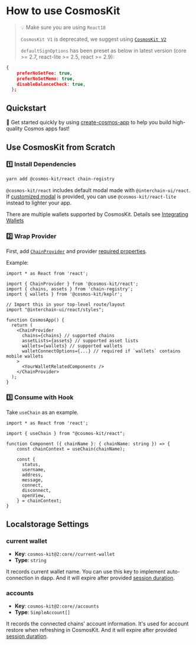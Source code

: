 # How to use CosmosKit

> 💡 Make sure you are using `React18`
>
> `CosmosKit V1` is deprecated, we suggest using [`CosmosKit V2`](/migration-to-v2)
>
> `defaultSignOptions` has been preset as below in latest version (core >= 2.7, react-lite >= 2.5, react >= 2.9):

```json
{
    preferNoSetFee: true,
    preferNoSetMemo: true,
    disableBalanceCheck: true,
  };
```

## Quickstart

🏁 Get started quickly by using [create-cosmos-app](https://github.com/cosmology-tech/create-cosmos-app) to help you build high-quality Cosmos apps fast!

## Use CosmosKit from Scratch

### 1️⃣ Install Dependencies

```sh
yarn add @cosmos-kit/react chain-registry
```

`@cosmos-kit/react` includes default modal made with `@interchain-ui/react`. If [customized modal](/provider/chain-provider/#customize-modal-with-walletmodal) is provided, you can use `@cosmos-kit/react-lite` instead to lighter your app.

There are multiple wallets supported by CosmosKit. Details see [Integrating Wallets](/integrating-wallets)

### 2️⃣ Wrap Provider

First, add [`ChainProvider`](/provider/chain-provider) and provider [required properties](/provider/chain-provider#required-properties).

Example:

```tsx
import * as React from 'react';

import { ChainProvider } from '@cosmos-kit/react';
import { chains, assets } from 'chain-registry';
import { wallets } from '@cosmos-kit/keplr';

// Import this in your top-level route/layout
import "@interchain-ui/react/styles";

function CosmosApp() {
  return (
    <ChainProvider
      chains={chains} // supported chains
      assetLists={assets} // supported asset lists
      wallets={wallets} // supported wallets
      walletConnectOptions={...} // required if `wallets` contains mobile wallets
    >
      <YourWalletRelatedComponents />
    </ChainProvider>
  );
}
```

### 3️⃣ Consume with Hook

Take `useChain` as an example.

```tsx
import * as React from 'react';

import { useChain } from "@cosmos-kit/react";

function Component ({ chainName }: { chainName: string }) => {
    const chainContext = useChain(chainName);

    const {
      status,
      username,
      address,
      message,
      connect,
      disconnect,
      openView,
    } = chainContext;
}
```

## Localstorage Settings

### current wallet

- **Key**: `cosmos-kit@2:core//current-wallet`
- **Type**: `string`

It records current wallet name. You can use this key to implement auto-connection in dapp. And it will expire after provided [session duration](#sessionoptions).

### accounts

- **Key**: `cosmos-kit@2:core//accounts`
- **Type**: `SimpleAccount[]`

It records the connected chains' account information. It's used for account restore when refreshing in CosmosKit. And it will expire after provided [session duration](#sessionoptions).
